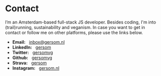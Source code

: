 
<Layout>
<SEO title="Get in Contact" />
<MDXWrapper>

# Contact

I’m an Amsterdam-based full-stack JS developer. Besides coding, I'm into (trail)running, sustainability and veganism. In case you want to get in contact or follow me on other platforms, please use the links below.

* **Email:** &nbsp; [inbox@gersom.nl](mailto:inbox@gersom.nl)
* **LinkedIn:** &nbsp; [gersom](https://linkedin.com/in/gersom)
* **Twitter:** &nbsp; [gersomvg](https://twitter.com/gersomvg)
* **Github:** &nbsp; [gersomvg](https://github.com/gersomvg)
* **Strava:** &nbsp; [gersom](https://www.strava.com/athletes/gersom)
* **Instagram:** &nbsp; [gersom.nl](https://www.instagram.com/gersom.nl)

</MDXWrapper>
</Layout>